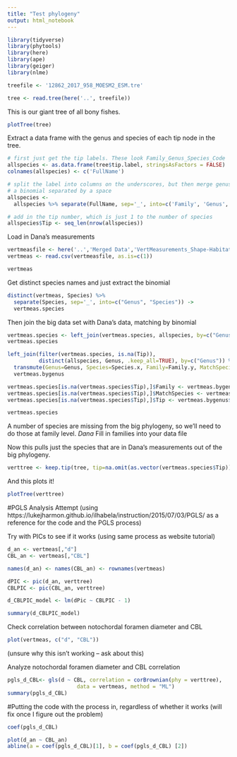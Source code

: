 ```yaml
---
title: "Test phylogeny"
output: html_notebook
---
```


```r
library(tidyverse)
library(phytools)
library(here)
library(ape)
library(geiger)
library(nlme)
```

```r
treefile <- '12862_2017_958_MOESM2_ESM.tre'
```

```r
tree <- read.tree(here('..', treefile))
```

This is our giant tree of all bony fishes.
```r
plotTree(tree)
```

Extract a data frame with the genus and species of each tip node in the tree.
```r
# first just get the tip labels. These look Family_Genus_Species_Code
allspecies <- as.data.frame(tree$tip.label, stringsAsFactors = FALSE) 
colnames(allspecies) <- c('FullName')

# split the label into columns on the underscores, but then merge genus and species again into
# a binomial separated by a space
allspecies <- 
  allspecies %>% separate(FullName, sep='_', into=c('Family', 'Genus', 'Species'), extra='drop')

# add in the tip number, which is just 1 to the number of species
allspecies$Tip <- seq_len(nrow(allspecies))
```

Load in Dana's measurements
```r
vertmeasfile <- here('..','Merged Data','VertMeasurements_Shape-Habitat.csv')
vertmeas <- read.csv(vertmeasfile, as.is=c(1))
```

```r
vertmeas
```

Get distinct species names and just extract the binomial
```r
distinct(vertmeas, Species) %>%
  separate(Species, sep='_', into=c("Genus", "Species")) ->
  vertmeas.species
```

Then join the big data set with Dana's data, matching by binomial
```r
vertmeas.species <- left_join(vertmeas.species, allspecies, by=c("Genus", "Species"))
vertmeas.species
```

```r
left_join(filter(vertmeas.species, is.na(Tip)),
          distinct(allspecies, Genus, .keep_all=TRUE), by=c("Genus")) %>%
  transmute(Genus=Genus, Species=Species.x, Family=Family.y, MatchSpecies=Species.y, Tip=Tip.y) ->
  vertmeas.bygenus
```

```r
vertmeas.species[is.na(vertmeas.species$Tip),]$Family <- vertmeas.bygenus$Family
vertmeas.species[is.na(vertmeas.species$Tip),]$MatchSpecies <- vertmeas.bygenus$MatchSpecies
vertmeas.species[is.na(vertmeas.species$Tip),]$Tip <- vertmeas.bygenus$Tip

vertmeas.species
```

A number of species are missing from the big phylogeny, so we'll need to do those at family level.
*Dana* Fill in families into your data file

Now this pulls just the species that are in Dana's measurements out of the big phylogeny.
```r
verttree <- keep.tip(tree, tip=na.omit(as.vector(vertmeas.species$Tip)))
```

And this plots it!
```r
plotTree(verttree)
```

#PGLS Analysis Attempt 
(using https://lukejharmon.github.io/ilhabela/instruction/2015/07/03/PGLS/ as a reference for the code and the PGLS process)

Try with PICs to see if it works (using same process as website tutorial)
```r
d_an <- vertmeas[,"d"]
CBL_an <- vertmeas[,"CBL"]

names(d_an) <- names(CBL_an) <- rownames(vertmeas)

dPIC <- pic(d_an, verttree)
CBLPIC <- pic(CBL_an, verttree)

d_CBLPIC_model <- lm(dPic ~ CBLPIC - 1)

summary(d_CBLPIC_model)
```

Check correlation between notochordal foramen diameter and CBL
```r
plot(vertmeas, c("d", "CBL"))
```
(unsure why this isn't working -- ask about this)

Analyze notochordal foramen diameter and CBL correlation
```r
pgls_d_CBL<- gls(d ~ CBL, correlation = corBrownian(phy = verttree),
                      data = vertmeas, method = "ML")
summary(pgls_d_CBL)
```


#Putting the code with the process in, regardless of whether it works (will fix once I figure out the problem)

```r
coef(pgls_d_CBL)
```

```r
plot(d_an ~ CBL_an)
abline(a = coef(pgls_d_CBL)[1], b = coef(pgls_d_CBL) [2])
```







